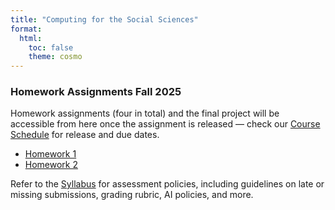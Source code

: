 ```yaml
---
title: "Computing for the Social Sciences"
format:
  html:
    toc: false
    theme: cosmo
---
```


### Homework Assignments Fall 2025

<div class="my-4"></div>

Homework assignments (four in total) and the final project will be accessible from here once the assignment is released — check our [Course Schedule](../lectures/index.qmd) for release and due dates.

- [Homework 1](hw01.qmd)
- [Homework 2](hw02.qmd)

<!--
- [Homework 2](hw02.qmd)
- [Homework 3](hw03.qmd)
-->

Refer to the [Syllabus](../syllabus.qmd) for assessment policies, including guidelines on late or missing submissions, grading rubric, AI policies, and more.